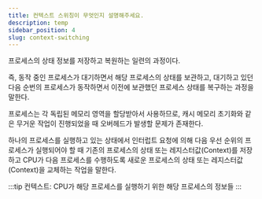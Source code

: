 ```yaml
---
title: 컨텍스트 스위칭이 무엇인지 설명해주세요.
description: temp
sidebar_position: 4
slug: context-switching
---
```


프로세스의 상태 정보를 저장하고 복원하는 일련의 과정이다.

즉, 동작 중인 프로세스가 대기하면서 해당 프로세스의 상태를 보관하고, 대기하고 있던
다음 순번의 프로세스가 동작하면서 이전에 보관했던 프로세스 상태를 복구하는 과정을 말한다.

프로세스는 각 독립된 메모리 영역을 할당받아서 사용하므로, 캐시 메모리 초기화와 같은 무거운 작업이
진행되었을 때 오버헤드가 발생할 문제가 존재한다.

하나의 프로세스를 실행하고 있는 상태에서 인터럽트 요청에 의해 다음
우선 순위의 프로세스가 실행되어야 할 때 기존의 프로세스의 상태 또는 레지스터값(Context)를
저장하고 CPU가 다음 프로세스를 수행하도록 새로운 프로세스의 상태 또는 레지스터값(Context)을 교체하는 작업을
말한다.

:::tip
컨텍스트: CPU가 해당 프로세스를 실행하기 위한 해당 프로세스의 정보들
:::
